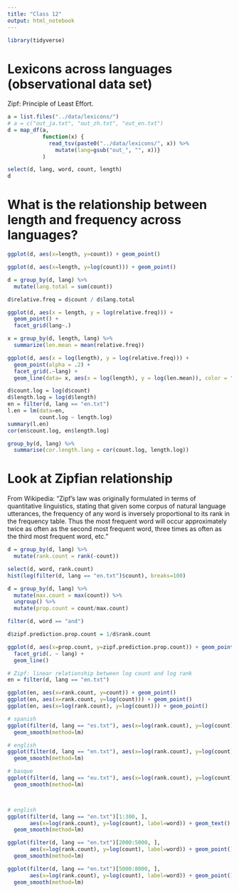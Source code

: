 ```yaml
---
title: "Class 12"
output: html_notebook
---
```


```r
library(tidyverse)
```

# Lexicons across languages (observational data set)

Zipf: Principle of Least Effort.

```r
a = list.files("../data/lexicons/")
# a = c("out_ja.txt", "out_zh.txt", "out_en.txt")
d = map_df(a, 
           function(x) {
             read_tsv(paste0("../data/lexicons/", x)) %>%
               mutate(lang=gsub("out_", "", x))}
           )

select(d, lang, word, count, length)
d
```

# What is the relationship between length and frequency across languages?

```r
ggplot(d, aes(x=length, y=count)) + geom_point()

ggplot(d, aes(x=length, y=log(count))) + geom_point()

d = group_by(d, lang) %>%
  mutate(lang.total = sum(count))

d$relative.freq = d$count / d$lang.total

ggplot(d, aes(x = length, y = log(relative.freq))) +
  geom_point() +
  facet_grid(lang~.)

x = group_by(d, length, lang) %>%
  summarize(len.mean = mean(relative.freq))

ggplot(d, aes(x = log(length), y = log(relative.freq))) +
  geom_point(alpha = .2) +
  facet_grid(.~lang) +
  geom_line(data= x, aes(x = log(length), y = log(len.mean)), color = "red")
```

```r
d$count.log = log(d$count)
d$length.log = log(d$length)
en = filter(d, lang == "en.txt")
l.en = lm(data=en,
          count.log ~ length.log)
summary(l.en)
cor(en$count.log, en$length.log)

group_by(d, lang) %>%
  summarise(cor.length.lang = cor(count.log, length.log))
```

# Look at Zipfian relationship

From Wikipedia: "Zipf's law was originally formulated in terms of quantitative linguistics, stating that given some corpus of natural language utterances, the frequency of any word is inversely proportional to its rank in the frequency table. Thus the most frequent word will occur approximately twice as often as the second most frequent word, three times as often as the third most frequent word, etc."

```r
d = group_by(d, lang) %>%
  mutate(rank.count = rank(-count))

select(d, word, rank.count)
hist(log(filter(d, lang == "en.txt")$count), breaks=100)

d = group_by(d, lang) %>%
  mutate(max.count = max(count)) %>%
  ungroup() %>%
  mutate(prop.count = count/max.count)

filter(d, word == "and")

d$zipf.prediction.prop.count = 1/d$rank.count

ggplot(d, aes(x=prop.count, y=zipf.prediction.prop.count)) + geom_point() + 
  facet_grid(. ~ lang) +
  geom_line()

# Zipf: linear relationship between log count and log rank
en = filter(d, lang == "en.txt")

ggplot(en, aes(x=rank.count, y=count)) + geom_point()
ggplot(en, aes(x=rank.count, y=log(count))) + geom_point()
ggplot(en, aes(x=log(rank.count), y=log(count))) + geom_point()

# spanish
ggplot(filter(d, lang == "es.txt"), aes(x=log(rank.count), y=log(count))) + geom_point() + 
  geom_smooth(method=lm)

# english
ggplot(filter(d, lang == "en.txt"), aes(x=log(rank.count), y=log(count))) + geom_point() + 
  geom_smooth(method=lm)

# basque
ggplot(filter(d, lang == "eu.txt"), aes(x=log(rank.count), y=log(count))) + geom_point() + 
  geom_smooth(method=lm)



# english
ggplot(filter(d, lang == "en.txt")[1:300, ], 
       aes(x=log(rank.count), y=log(count), label=word)) + geom_text() + 
  geom_smooth(method=lm) 

ggplot(filter(d, lang == "en.txt")[2000:5000, ], 
       aes(x=log(rank.count), y=log(count), label=word)) + geom_point() + 
  geom_smooth(method=lm) 

ggplot(filter(d, lang == "en.txt")[5000:8000, ], 
       aes(x=log(rank.count), y=log(count), label=word)) + geom_point() + 
  geom_smooth(method=lm) 
```